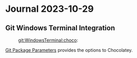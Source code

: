= Journal 2023-10-29 =

== Git Windows Terminal Integration ==
:git:WindowsTerminal:choco:

[[https://github.com/chocolatey-community/chocolatey-packages/blob/master/automatic/git.install/ARGUMENTS.md|Git Package Parameters]]
provides the options to Chocolatey.

{{{powershell
choco install git.install --params "'/GitOnlyOnPath /WindowsTerminal /SChannel /WindowsTerminalProfile'"
}}}
